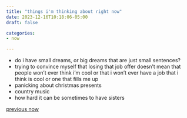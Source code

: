 ```yaml
---
title: "things i'm thinking about right now"
date: 2023-12-16T10:18:06-05:00
draft: false

categories: 
- now

---
```


- do i have small dreams, or big dreams that are just small sentences?
- trying to convince myself that losing that job offer doesn't mean that people won't ever think i'm cool or that i won't ever have a job that i think is cool or one that fills me up
- panicking about christmas presents
- country music
- how hard it can be sometimes to have sisters

[previous now](now_112623.qmd)